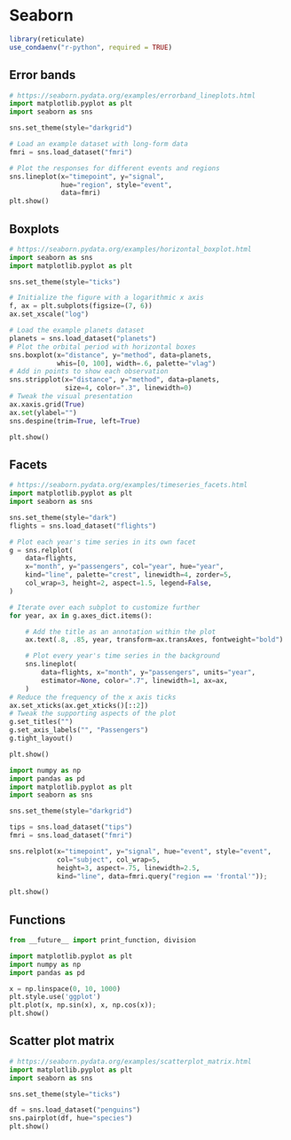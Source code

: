# Seaborn


```r
library(reticulate)
use_condaenv("r-python", required = TRUE)
```

## Error bands

```python
# https://seaborn.pydata.org/examples/errorband_lineplots.html
import matplotlib.pyplot as plt
import seaborn as sns

sns.set_theme(style="darkgrid")

# Load an example dataset with long-form data
fmri = sns.load_dataset("fmri")

# Plot the responses for different events and regions
sns.lineplot(x="timepoint", y="signal",
             hue="region", style="event",
             data=fmri)
plt.show()
```


## Boxplots

```python
# https://seaborn.pydata.org/examples/horizontal_boxplot.html
import seaborn as sns
import matplotlib.pyplot as plt

sns.set_theme(style="ticks")

# Initialize the figure with a logarithmic x axis
f, ax = plt.subplots(figsize=(7, 6))
ax.set_xscale("log")

# Load the example planets dataset
planets = sns.load_dataset("planets")
# Plot the orbital period with horizontal boxes
sns.boxplot(x="distance", y="method", data=planets,
            whis=[0, 100], width=.6, palette="vlag")
# Add in points to show each observation
sns.stripplot(x="distance", y="method", data=planets,
              size=4, color=".3", linewidth=0)
# Tweak the visual presentation
ax.xaxis.grid(True)
ax.set(ylabel="")
sns.despine(trim=True, left=True)

plt.show()
```


## Facets

```python
# https://seaborn.pydata.org/examples/timeseries_facets.html
import matplotlib.pyplot as plt
import seaborn as sns

sns.set_theme(style="dark")
flights = sns.load_dataset("flights")

# Plot each year's time series in its own facet
g = sns.relplot(
    data=flights,
    x="month", y="passengers", col="year", hue="year",
    kind="line", palette="crest", linewidth=4, zorder=5,
    col_wrap=3, height=2, aspect=1.5, legend=False,
)

# Iterate over each subplot to customize further
for year, ax in g.axes_dict.items():

    # Add the title as an annotation within the plot
    ax.text(.8, .85, year, transform=ax.transAxes, fontweight="bold")

    # Plot every year's time series in the background
    sns.lineplot(
        data=flights, x="month", y="passengers", units="year",
        estimator=None, color=".7", linewidth=1, ax=ax,
    )
# Reduce the frequency of the x axis ticks
ax.set_xticks(ax.get_xticks()[::2])
# Tweak the supporting aspects of the plot
g.set_titles("")
g.set_axis_labels("", "Passengers")
g.tight_layout()

plt.show()
```

```python
import numpy as np
import pandas as pd
import matplotlib.pyplot as plt
import seaborn as sns

sns.set_theme(style="darkgrid")

tips = sns.load_dataset("tips")
fmri = sns.load_dataset("fmri")

sns.relplot(x="timepoint", y="signal", hue="event", style="event",
            col="subject", col_wrap=5,
            height=3, aspect=.75, linewidth=2.5,
            kind="line", data=fmri.query("region == 'frontal'"));

plt.show()
```

## Functions

```python
from __future__ import print_function, division

import matplotlib.pyplot as plt
import numpy as np
import pandas as pd

x = np.linspace(0, 10, 1000)
plt.style.use('ggplot')
plt.plot(x, np.sin(x), x, np.cos(x));
plt.show()
```


## Scatter plot matrix

```python
# https://seaborn.pydata.org/examples/scatterplot_matrix.html
import matplotlib.pyplot as plt
import seaborn as sns

sns.set_theme(style="ticks")

df = sns.load_dataset("penguins")
sns.pairplot(df, hue="species")
plt.show()
```





